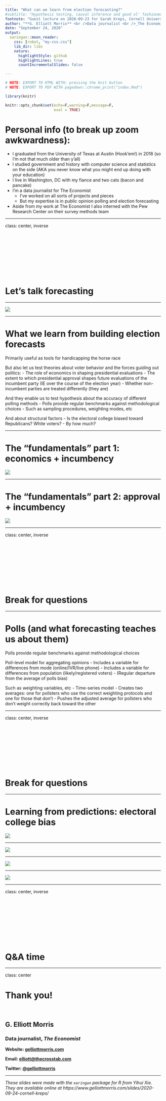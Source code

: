 ```yaml
---
title: "What can we learn from election forecasting?"
#subtitle: "Hypothesis testing, causal inference and good ol' fashioned social science"
footnote: "Guest lecture on 2020-09-23 for Sarah Kreps, Cornell University"
author: "**G. Elliott Morris** <br />Data journalist <br />_The Economist_"
date: "September 24, 2020"
output:
  xaringan::moon_reader:
    css: [robot, "my-css.css"]
    lib_dir: libs
    nature:
      highlightStyle: github
      highlightLines: true
      countIncrementalSlides: false

---
```


```r
# NOTE: EXPORT TO HTML WITH: pressing the knit button
# NOTE: EXPORT TO PDF WITH pagedown::chrome_print("index.Rmd")

library(knitr)

knitr::opts_chunk$set(echo=F,warning=F,message=F,
                      eval = TRUE)

```

# Personal info (to break up zoom awkwardness):


- I graduated from the University of Texas at Austin (Hook’em!) in 2018 (so I’m not that much older than y’all)
- I studied government and history with computer science and statistics on the side (AKA you never know what you might end up doing with your education)
- I live in Washington, DC with my fiance and two cats (bacon and pancake)
- I’m a data journalist for The Economist
  - I’ve worked on all sorts of projects and pieces
  - But my expertise is in public opinion polling and election forecasting
- Aside from my work at The Economist I also interned with the Pew Research Center on their survey methods team


---

class: center, inverse

# &nbsp;
# &nbsp;
# Let's talk forecasting


---

![](figures/forecast_sept_23.png)


---

# What we learn from building election forecasts

Primarily useful as tools for handicapping the horse race

But also let us test theories about voter behavior and the forces guiding out politics:
- The role of economics in shaping presidential evaluations
- The extent to which presidential approval shapes future evaluations of the incumbent party (IE over the course of the election year)
- Whether non-incumbent parties are treated differently (they are)

And they enable us to test hypothesis about the accuracy of different polling methods
- Polls provide regular benchmarks against methodological choices
- Such as sampling procedures, weighting modes, etc

And about structural factors
- Is the electoral college biased toward Republicans? White voters? 
- By how much?


---

# The “fundamentals” part 1: economics + incumbency

![](figures/fundamentals.png)


---

# The “fundamentals” part 2: approval + incumbency

![](figures/fundamentals.png)


---

class: center, inverse

# &nbsp;
# &nbsp;
# Break for questions

---

# Polls (and what forecasting teaches us about them)


Polls provide regular benchmarks against methodological choices

Poll-level model for aggregating opinions
- Includes a variable for differences from mode (online/IVR/live phone)
- Includes a variable for differences from population (likely/registered voters)
- (Regular departure from the average of polls bias)

Such as weighting variables, etc
- Time-series model
  - Creates two averages: one for pollsters who use the correct weighting protocols and one for those that don’t
  - Pushes the adjusted average for pollsters who don’t weight correctly back toward the other


---

class: center, inverse

# &nbsp;
# &nbsp;
# Break for questions

---

# Learning from predictions: electoral college bias

![](figures/electoral_college_curve.png)

---

![](figures/electoral_college_map.png)


---

![](figures/ec_white_voters.png)


---

![](figures/states_turnout.png)


---

class: center, inverse

# &nbsp;
# &nbsp;
# Q&A time



---

class: center

# Thank you!

&nbsp;

## G. Elliott Morris
### Data journalist, _The Economist_

**Website: [gelliottmorris.com](https://www.gelliottmorris.com)**

**Email: [elliott@thecrosstab.com](mailto:elliott@thecrosstab.com)**

**Twitter: [@gelliottmorris](http://www.twitter.com/gelliottmorris)**

--- 

_These slides were made with the `xaringan` package for R from Yihui Xie. They are available online at https://www.gelliottmorris.com/slides/2020-09-24-cornell-kreps/_
